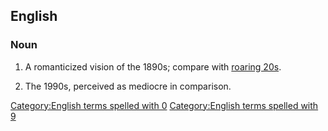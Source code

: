 ==English==

===Noun===
{{en-noun|-}}

# A romanticized vision of the 1890s; compare with [[roaring 20s]].
# {{label|en|derogatory}} The 1990s, perceived as mediocre in comparison.
[[Category:English terms spelled with 0]]

[[Category:English terms spelled with 9]]